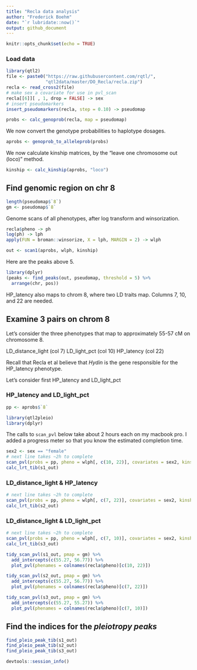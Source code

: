 ```yaml
---
title: "Recla data analysis"
author: "Frederick Boehm"
date: "`r lubridate::now()`"
output: github_document
---
```


```r
knitr::opts_chunk$set(echo = TRUE)
```

### Load data

```r
library(qtl2)
file <- paste0("https://raw.githubusercontent.com/rqtl/",
               "qtl2data/master/DO_Recla/recla.zip")
recla <- read_cross2(file)
# make sex a covariate for use in pvl_scan
recla[[6]][ , 1, drop = FALSE] -> sex
# insert pseudomarkers
insert_pseudomarkers(recla, step = 0.10) -> pseudomap
```

```r
probs <- calc_genoprob(recla, map = pseudomap)
```

We now convert the genotype probabilities to haplotype dosages.

```r
aprobs <- genoprob_to_alleleprob(probs)
```

We now calculate kinship matrices, by the "leave one chromosome out (loco)" method.

```r
kinship <- calc_kinship(aprobs, "loco")
```


## Find genomic region on chr 8

```r
length(pseudomap$`8`)
gm <- pseudomap$`8`
```




Genome scans of all phenotypes, after log transform and winsorization.

```r
recla$pheno -> ph
log(ph) -> lph
apply(FUN = broman::winsorize, X = lph, MARGIN = 2) -> wlph
```

```r
out <- scan1(aprobs, wlph, kinship)
```

Here are the peaks above 5.

```r
library(dplyr)
(peaks <- find_peaks(out, pseudomap, threshold = 5) %>%
  arrange(chr, pos))
```


HP_latency also maps to chrom 8, where two LD traits map. Columns 7, 10, and 22 are needed.



## Examine 3 pairs on chrom 8

Let's consider the three phenotypes that map to approximately 55-57 cM on chromosome 8. 

LD_distance_light (col 7)
LD_light_pct (col 10)
HP_latency (col 22)

Recall that Recla et al believe that *Hydin* is the gene responsible for the HP_latency phenotype.

Let's consider first HP_latency and LD_light_pct

### HP_latency and LD_light_pct


```r
pp <- aprobs$`8`
```

```r
library(qtl2pleio)
library(dplyr)
```


The calls to `scan_pvl` below take about 2 hours each on my macbook pro. I added a progress meter so that you know the estimated completion time.


```r
sex2 <- sex == "female"
# next line takes ~2h to complete
scan_pvl(probs = pp, pheno = wlph[, c(10, 22)], covariates = sex2, kinship = kinship$`8`, start_snp1 = 650, n_snp = 350) -> s1_out
calc_lrt_tib(s1_out)
```


### LD_distance_light & HP_latency

```r
# next line takes ~2h to complete
scan_pvl(probs = pp, pheno = wlph[, c(7, 22)], covariates = sex2, kinship = kinship$`8`, start_snp1 = 650, n_snp = 350) -> s2_out
calc_lrt_tib(s2_out)
```


### LD_distance_light & LD_light_pct

```r
# next line takes ~2h to complete
scan_pvl(probs = pp, pheno = wlph[, c(7, 10)], covariates = sex2, kinship = kinship$`8`, start_snp1 = 650, n_snp = 350) -> s3_out
calc_lrt_tib(s3_out)
```



```r
tidy_scan_pvl(s1_out, pmap = gm) %>%
  add_intercepts(c(55.27, 56.77)) %>%
  plot_pvl(phenames = colnames(recla$pheno)[c(10, 22)])
```

```r
tidy_scan_pvl(s2_out, pmap = gm) %>%
  add_intercepts(c(55.27, 56.77)) %>%
  plot_pvl(phenames = colnames(recla$pheno)[c(7, 22)])
```

```r
tidy_scan_pvl(s3_out, pmap = gm) %>%
  add_intercepts(c(55.27, 55.27)) %>%
  plot_pvl(phenames = colnames(recla$pheno)[c(7, 10)])
```

## Find the indices for the *pleiotropy peaks*


```r
find_pleio_peak_tib(s1_out)
find_pleio_peak_tib(s2_out)
find_pleio_peak_tib(s3_out)
```


```r
devtools::session_info()
```

